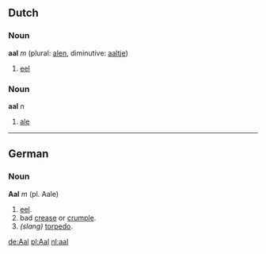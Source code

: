 ==Dutch==
===Noun===
'''aal''' ''m'' (plural: [[alen]], diminutive: [[aaltje]])

# [[eel]]

===Noun===
'''aal''' ''n''

# [[ale]]

----

==German==
===Noun===
'''Aal''' ''m'' (pl. Aale)
# [[eel]].
# bad [[crease]] or [[crumple]].
# ''(slang)'' [[torpedo]].

[[de:Aal]] [[pl:Aal]] [[nl:aal]]